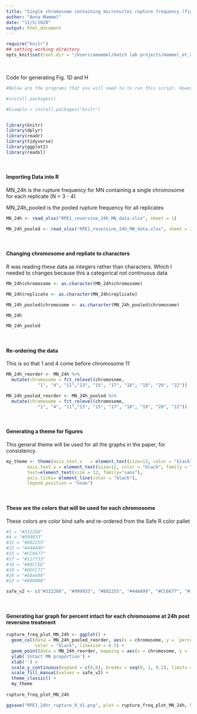 ```yaml
---
title: "Single chromosome containing micronuclei rupture frequency (fig. 1D)"
author: "Anna Mammel"
date: "11/5/2020"
output: html_document
---
```


```r
require("knitr")
## setting working directory
opts_knit$set(root.dir = "/Users/amammel/Hatch lab projects/mammel_et_al_2021_test/data")
```

<br>

Code for generating Fig. 1D and H 

```r

#Below are the programs that you will need to to run this script. However, you will need to import these programs first using the code:

#install.packages()

#Example > install.packages("knitr")


library(knitr)
library(dplyr)
library(readr)
library(tidyverse)
library(ggplot2)
library(readxl)
```

<br>

#### Importing Data into R

MN_24h is the rupture frequency for MN containing a single chromosome for each replicate (N = 3 - 4)


MN_24h_pooled is the pooled rupture frequency for all replicates


```r

MN_24h <- read_xlsx("RPE1_reversine_24h_MN_data.xlsx", sheet = 1)

MN_24h_pooled <- read_xlsx("RPE1_reversine_24h_MN_data.xlsx", sheet = 2)

```

<br>

#### Changing chromosome and repliate to characters 

R was reading these data as integers rather than characters. Which I needed to changes because this a categorical not continuous data


```r

MN_24h$chromosome <- as.character(MN_24h$chromosome)

MN_24h$replicate <- as.character(MN_24h$replicate)

MN_24h_pooled$chromosome <- as.character(MN_24h_pooled$chromosome)
```


```r
MN_24h

MN_24h_pooled

```

<br>

#### Re-ordering the data

This is so that 1 and 4 come before chromosome 11


```r
MN_24h_reorder <- MN_24h %>% 
  mutate(chromosome = fct_relevel(chromosome, 
            "1", "4", "11","13", "15", "17", "18", "19", "20", "22"))

MN_24h_pooled_reorder <- MN_24h_pooled %>% 
  mutate(chromosome = fct_relevel(chromosome, 
            "1", "4", "11","13", "15", "17", "18", "19", "20", "22"))
```


<br>

#### Generating a theme for figures 

This general theme will be used for all the graphs in the paper, for consistency. 


```r
my_theme <- theme(axis.text.x	= element_text(size=12, color = "black", family = "sans"),
        axis.text.y	= element_text(size=12, color = "black", family = "sans"),
        text=element_text(size = 12, family="sans"),
        axis.ticks= element_line(color = "black"),
        legend.position = "none")

```

<br>

#### These are the colors that will be used for each chromosome

These colors are color bind safe and re-ordered from the Safe R color pallet 


```r

#1 = "#332288"
#4 = "#999933"
#11 = "#882255"
#13 = "#44AA99"
#15 = "#CC6677"
#17 = "#117733"
#18 = "#88CCEE"
#19 = "#DDCC77"
#20 = "#AA4499"
#22 = "#888888"
```

```r

safe_v2 <- c("#332288", "#999933", "#882255", "#44AA99", "#CC6677", "#117733", "#88CCEE", "#DDCC77", "#AA4499","#888888")

```

<br>

#### Generating bar graph for percent intact for each chromosome at 24h post reversine treatment


```r

rupture_freq_plot_MN_24h <- ggplot() +
  geom_col(data = MN_24h_pooled_reorder, aes(x = chromosome, y = `percent intact`, fill = chromosome), width = 0.57, 
           color = "black", linesize = 0.5) +
  geom_point(data = MN_24h_reorder, mapping = aes(x = chromosome, y = `percent intact`), size = 1) +
  ylab('Intact MN proportion') +
  xlab('') +
  scale_y_continuous(expand = c(0,0), breaks = seq(0, 1, 0.2), limits = c(0,1)) +
  scale_fill_manual(values = safe_v2) +
  theme_classic() +
  my_theme
  
rupture_freq_plot_MN_24h

```

```r
ggsave("RPE1_24hr_rupture_R_V1.png", plot = rupture_freq_plot_MN_24h, height = 3, width = 4, dpi=600)
```
